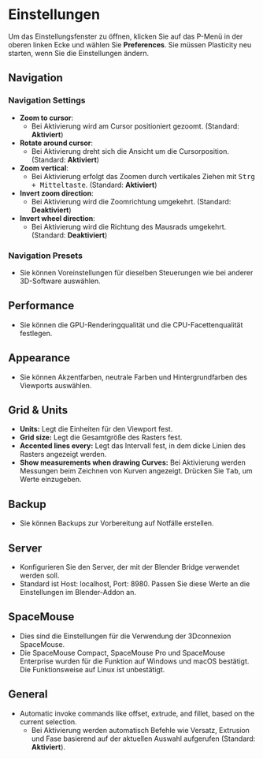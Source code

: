 # Einstellungen

Um das Einstellungsfenster zu öffnen, klicken Sie auf das P-Menü in der oberen linken Ecke und wählen Sie **Preferences**.
Sie müssen Plasticity neu starten, wenn Sie die Einstellungen ändern.

## Navigation

### Navigation Settings

- **Zoom to cursor**:
    - Bei Aktivierung wird am Cursor positioniert gezoomt. (Standard: **Aktiviert**)
- **Rotate around cursor**:
    - Bei Aktivierung dreht sich die Ansicht um die Cursorposition. (Standard: **Aktiviert**)
- **Zoom vertical**:
    - Bei Aktivierung erfolgt das Zoomen durch vertikales Ziehen mit <kbd>Strg + Mitteltaste</kbd>. (Standard: **Aktiviert**)
- **Invert zoom direction**:
    - Bei Aktivierung wird die Zoomrichtung umgekehrt. (Standard: **Deaktiviert**)
- **Invert wheel direction**:
    - Bei Aktivierung wird die Richtung des Mausrads umgekehrt. (Standard: **Deaktiviert**)

### Navigation Presets

- Sie können Voreinstellungen für dieselben Steuerungen wie bei anderer 3D-Software auswählen.

## Performance

- Sie können die GPU-Renderingqualität und die CPU-Facettenqualität festlegen.

## Appearance

- Sie können Akzentfarben, neutrale Farben und Hintergrundfarben des Viewports auswählen.

## Grid & Units

- **Units:** Legt die Einheiten für den Viewport fest.
- **Grid size:** Legt die Gesamtgröße des Rasters fest.
- **Accented lines every:** Legt das Intervall fest, in dem dicke Linien des Rasters angezeigt werden.
- **Show measurements when drawing Curves:** Bei Aktivierung werden Messungen beim Zeichnen von Kurven angezeigt. Drücken Sie <kbd>Tab</kbd>, um Werte einzugeben.

## Backup

- Sie können Backups zur Vorbereitung auf Notfälle erstellen.

## Server

- Konfigurieren Sie den Server, der mit der Blender Bridge verwendet werden soll.
- Standard ist Host: localhost, Port: 8980. Passen Sie diese Werte an die Einstellungen im Blender-Addon an.

## SpaceMouse

- Dies sind die Einstellungen für die Verwendung der 3Dconnexion SpaceMouse.
- Die SpaceMouse Compact, SpaceMouse Pro und SpaceMouse Enterprise wurden für die Funktion auf Windows und macOS bestätigt. Die Funktionsweise auf Linux ist unbestätigt.

## General

- Automatic invoke commands like offset, extrude, and fillet, based on the current selection.
    - Bei Aktivierung werden automatisch Befehle wie Versatz, Extrusion und Fase basierend auf der aktuellen Auswahl aufgerufen (Standard: **Aktiviert**).
